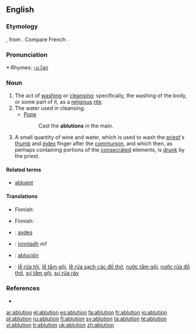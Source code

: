 ==English==

===Etymology===
{{L.}} {{term|ablutio}}, from {{term|abluo|abluō|wash away}}.  Compare French {{term|ablution|lang=fr}}.

===Pronunciation===
*:Rhymes: [[Rhymes:English:-uːʃən|-uːʃən]]
{{rfap}}

===Noun===
{{en-noun}}

# The act of [[washing]] or [[cleansing]]; specifically, the washing of the body, or some part of it, as a [[religious]] [[rite]].
# The water used in cleansing.
#*[[Pope]]
#*:Cast the '''ablutions''' in the main.
# {{context|Roman Catholic Church}} A small quantity of wine and water, which is used to wash the [[priest]]'s [[thumb]] and [[index]] finger after the [[communion]], and which then, as perhaps containing portions of the [[consecrated]] elements, is [[drunk]] by the priest.

====Related terms====
* [[abluent]]

====Translations====
{{trans-top|the act of washing or cleansing}}
* Finnish: {{t|fi|peseytyminen}}
{{trans-mid}}
{{trans-bottom}}

{{trans-top|the water used in cleansing}}
* Finnish: {{t-|fi|pesuvesi}}
{{trans-mid}}
{{trans-bottom}}

{{trans-top|Roman Catholic Church: a small quantity of wine and water}}
{{trans-mid}}
{{trans-bottom}}

{{checktrans-top}}
*{{ttbc|Albanian}}: [[avdes]]
*{{ttbc|Irish}}: [[ionnladh]] ''m1''
*{{ttbc|Spanish}}: [[ablución]] {{f}}
*{{ttbc|Vietnamese}}: [[lễ rửa tội]], [[lễ tắm gội]], [[lễ rửa sạch các đồ thờ]], [[nước tắm gội]], [[nước rửa đồ thờ]], [[sự tắm gội]], [[sự rửa ráy]]
{{checktrans-bottom}}

===References===
*{{R:1913}}

[[ar:ablution]]
[[el:ablution]]
[[es:ablution]]
[[fa:ablution]]
[[fr:ablution]]
[[io:ablution]]
[[pl:ablution]]
[[ru:ablution]]
[[fi:ablution]]
[[sv:ablution]]
[[ta:ablution]]
[[te:ablution]]
[[vi:ablution]]
[[tr:ablution]]
[[uk:ablution]]
[[zh:ablution]]